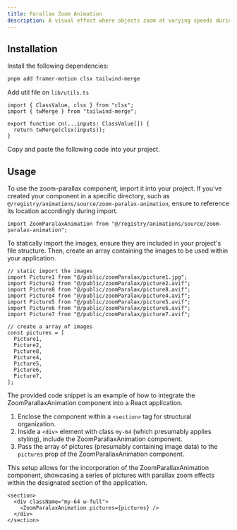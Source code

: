 ```yaml
---
title: Parallax Zoom Animation
description: A visual effect where objects zoom at varying speeds during changes in viewpoint, creating depth and immersion.
---
```


<ComponentPreview
  name="zoom-parallax-demo"
  className="[&_.preview>[data-orientation=vertical]]:sm:max-w-[70%]"
/>

## Installation






<Steps>

<Step>Install the following dependencies:</Step>

```bash
pnpm add framer-motion clsx tailwind-merge
```

<Step>Add util file on `lib/utils.ts`</Step>

```tsx
import { ClassValue, clsx } from "clsx";
import { twMerge } from "tailwind-merge";

export function cn(...inputs: ClassValue[]) {
  return twMerge(clsx(inputs));
}
```

<Step>Copy and paste the following code into your project.</Step>

<ComponentSource name="zoom-parallax" />

</Steps>

## Usage

To use the zoom-parallax component, import it into your project. If you've created your component in a specific directory, such as `@/registry/animations/source/zoom-paralax-animation`, ensure to reference its location accordingly during import.

```tsx
import ZoomParalaxAnimation from "@/registry/animations/source/zoom-paralax-animation";
```
To statically import the images, ensure they are included in your project's file structure. Then, create an array containing the images to be used within your application.
```tsx
// static import the images
import Picture1 from "@/public/zoomParalax/picture1.jpg";
import Picture2 from "@/public/zoomParalax/picture2.avif";
import Picture8 from "@/public/zoomParalax/picture8.avif";
import Picture4 from "@/public/zoomParalax/picture4.avif";
import Picture5 from "@/public/zoomParalax/picture5.avif";
import Picture6 from "@/public/zoomParalax/picture6.avif";
import Picture7 from "@/public/zoomParalax/picture7.avif";

// create a array of images
const pictures = [
  Picture1,
  Picture2,
  Picture8,
  Picture4,
  Picture5,
  Picture6,
  Picture7,
];
```
The provided code snippet is an example of how to integrate the ZoomParallaxAnimation component into a React application.

1. Enclose the component within a `<section>` tag for structural organization.
2. Inside a `<div>` element with class `my-64` (which presumably applies styling), include the ZoomParallaxAnimation component.
3. Pass the array of pictures (presumably containing image data) to the `pictures` prop of the ZoomParallaxAnimation component.

This setup allows for the incorporation of the ZoomParallaxAnimation component, showcasing a series of pictures with parallax zoom effects within the designated section of the application.
```tsx
<section>
  <div className="my-64 w-full">
    <ZoomParalaxAnimation pictures={pictures} />
  </div>
</section>
```
